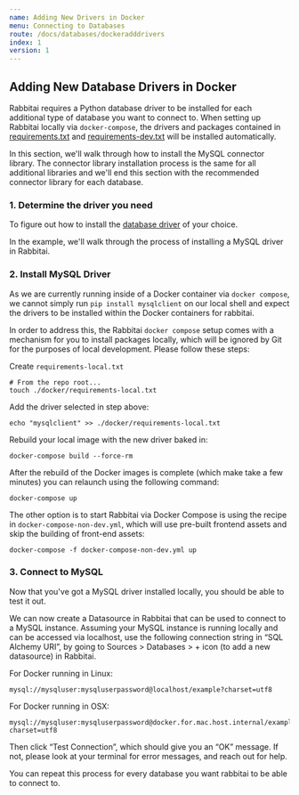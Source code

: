 ```yaml
---
name: Adding New Drivers in Docker
menu: Connecting to Databases
route: /docs/databases/dockeradddrivers
index: 1
version: 1
---
```

## Adding New Database Drivers in Docker

Rabbitai requires a Python database driver to be installed for each additional type of database you
want to connect to. When setting up Rabbitai locally via `docker-compose`, the drivers and packages
contained in
[requirements.txt](https://github.com/apache/rabbitai/blob/master/requirements.txt) and
[requirements-dev.txt](https://github.com/apache/rabbitai/blob/master/requirements-dev.txt)
will be installed automatically.

In this section, we'll walk through how to install the MySQL connector library. The connector
library installation process is the same for all additional libraries and we'll end this section
with the recommended connector library for each database.

### 1. Determine the driver you need

To figure out how to install the [database driver](/docs/databases/installing-database-drivers) of your choice.

In the example, we'll walk through the process of installing a MySQL driver in Rabbitai.

### 2. Install MySQL Driver

As we are currently running inside of a Docker container via `docker compose`, we cannot simply run
`pip install mysqlclient` on our local shell and expect the drivers to be installed within the
Docker containers for rabbitai.

In order to address this, the Rabbitai `docker compose` setup comes with a mechanism for you to
install packages locally, which will be ignored by Git for the purposes of local development. Please
follow these steps:

Create `requirements-local.txt`

```
# From the repo root...
touch ./docker/requirements-local.txt
```

Add the driver selected in step above:

```
echo "mysqlclient" >> ./docker/requirements-local.txt
```

Rebuild your local image with the new driver baked in:

```
docker-compose build --force-rm
```

After the rebuild of the Docker images is complete (which make take a few minutes) you can relaunch using the following command:

```
docker-compose up
```

The other option is to start Rabbitai via Docker Compose is using the recipe in `docker-compose-non-dev.yml`, which will use pre-built frontend assets and skip the building of front-end assets:

```
docker-compose -f docker-compose-non-dev.yml up
```

### 3. Connect to MySQL

Now that you've got a MySQL driver installed locally, you should be able to test it out.

We can now create a Datasource in Rabbitai that can be used to connect to a MySQL instance. Assuming
your MySQL instance is running locally and can be accessed via localhost, use the following
connection string in “SQL Alchemy URI”, by going to Sources > Databases > + icon (to add a new
datasource) in Rabbitai.

For Docker running in Linux:

```
mysql://mysqluser:mysqluserpassword@localhost/example?charset=utf8
```

For Docker running in OSX:

```
mysql://mysqluser:mysqluserpassword@docker.for.mac.host.internal/example?charset=utf8
```

Then click “Test Connection”, which should give you an “OK” message. If not, please look at your
terminal for error messages, and reach out for help.

You can repeat this process for every database you want rabbitai to be able to connect to.
